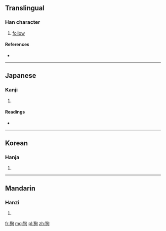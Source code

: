 ==Translingual==

===Han character===
{{Han char|rn=94|rad=犬|as=06|sn=9|four=|canj=大竹心日 (KHPA)}}

# [[follow]]

====References====
* {{Han ref|kx=0710.200|dkj=20377|dj=1122.190|hdz=21345.040|uh=72E5|ud=29413}}

----

==Japanese==

===Kanji===
{{ja-kanji|grade=|rs=犬06}}

# {{defn|Japanese|sort=犬06}}

====Readings====
* {{ja-readings|on=[[しゅん]] (shun), [[じゅん]] (jun)|kun=[[となえる]] (tonaeru), [[したがう]] (shitagau)}}

----

==Korean==

===Hanja===
{{ko-hanja|hangeul=순|eumhun=|rv=sun|mr=sun|y=swun}}

# {{defn|Korean|sort=犬06}}

----

==Mandarin==

===Hanzi===
{{cmn-hanzi|pin=[[xùn]] ([[xun4]])|wg=hsün<sup>4</sup>}}

# {{defn|Mandarin|sort=犬06}}

[[fr:狥]]
[[mg:狥]]
[[pl:狥]]
[[zh:狥]]